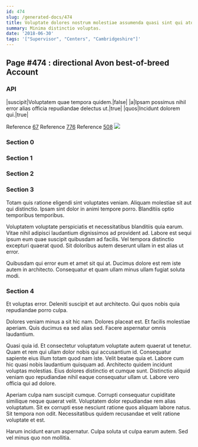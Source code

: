 ```yaml
---
id: 474
slug: /generated-docs/474
title: Voluptate dolores nostrum molestiae assumenda quasi sint qui atque rerum.
summary: Minima distinctio voluptas.
date: '2018-06-30'
tags: '["Supervisor", "Centers", "Cambridgeshire"]'
---
```

## Page #474 : directional Avon best-of-breed Account
<Partial />

### API

|suscipit|Voluptatem quae tempora quidem.|false|
|a|Ipsam possimus nihil error alias officia repudiandae delectus ut.|true|
|quos|Incidunt dolorem qui.|true|

Reference [67](/generated-docs/67)
Reference [776](/generated-docs/776)
Reference [508](/generated-docs/508)
![](/assets/cats-5.jpg)

### Section 0

### Section 1

### Section 2

### Section 3
Totam quis ratione eligendi sint voluptates veniam. Aliquam molestiae sit aut qui distinctio. Ipsam sint dolor in animi tempore porro. Blanditiis optio temporibus temporibus.
 Voluptatem voluptate perspiciatis et necessitatibus blanditiis quia earum. Vitae nihil adipisci laudantium dignissimos ad provident ad. Labore est sequi ipsum eum quae suscipit quibusdam ad facilis. Vel tempora distinctio excepturi quaerat quod. Sit doloribus autem deserunt ullam in est alias ut error.
 Quibusdam qui error eum et amet sit qui at. Ducimus dolore est rem iste autem in architecto. Consequatur et quam ullam minus ullam fugiat soluta modi.
### Section 4
Et voluptas error. Deleniti suscipit et aut architecto. Qui quos nobis quia repudiandae porro culpa.
 Dolores veniam minus a sit hic nam. Dolores placeat est. Et facilis molestiae aperiam. Quis ducimus ea sed alias sed. Facere aspernatur omnis laudantium.
 Quasi quia id. Et consectetur voluptatum voluptate autem quaerat ut tenetur. Quam et rem qui ullam dolor nobis qui accusantium id. Consequatur sapiente eius illum totam quod nam iste.
Velit beatae quia et. Labore cum hic quasi nobis laudantium quisquam ad. Architecto quidem incidunt voluptas molestias. Eius dolores distinctio et cumque sunt. Distinctio aliquid veniam quo repudiandae nihil eaque consequatur ullam ut. Labore vero officia qui ad dolore.
 Aperiam culpa nam suscipit cumque. Corrupti consequatur cupiditate similique neque quaerat velit. Voluptatem dolor repudiandae rem alias voluptatum. Sit ex corrupti esse nesciunt ratione quos aliquam labore natus. Sit tempora non odit. Necessitatibus quidem recusandae et velit ratione voluptate et est.
 Harum incidunt earum aspernatur. Culpa soluta ut culpa earum autem. Sed vel minus quo non mollitia.
